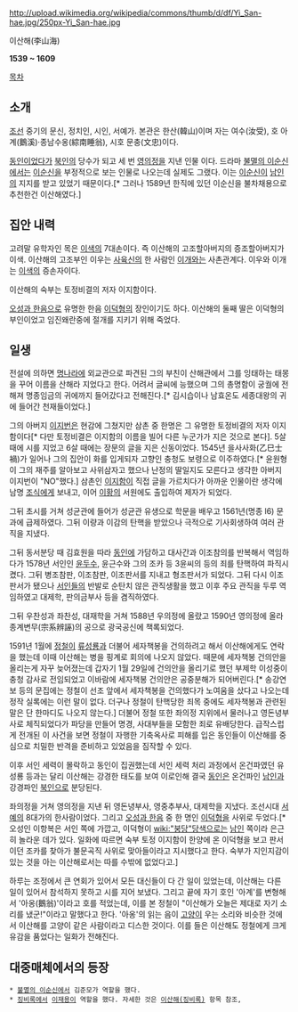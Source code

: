 http://upload.wikimedia.org/wikipedia/commons/thumb/d/df/Yi_San-hae.jpg/250px-Yi_San-hae.jpg

이산해(李山海)

'''1539 ~ 1609'''

[[목차]]
== 소개 ==
[[조선]] 중기의 문신, 정치인, 시인, 서예가. 본관은 한산(韓山)이며 자는 여수(汝受), 호 아계(鵝溪)·종남수옹(綜南睡翁), 시호 문충(文忠)이다.

[[동인]]이었다가 [[북인]]의 당수가 되고 세 번 [[영의정]]을 지낸 인물 이다. 드라마 [[불멸의 이순신]]에서는 [[이순신]]을 부정적으로 보는 인물로 나오는데 실제도 그랬다. 이는 [[이순신]]이 [[남인]]의 지지를 받고 있었기 때문이다.[* 그러나 1589년 한직에 있던 이순신을 불차채용으로 추천한건 이산해였다.]

== 집안 내력 ==
고려말 유학자인 목은 [[이색]]의 7대손이다. 즉 이산해의 고조할아버지의 증조할아버지가 이색. 이산해의 고조부인 이우는 [[사육신]]의 한 사람인 [[이개]]와는 사촌관계다. 이우와 이개는 [[이색]]의 증손자이다.

이산해의 숙부는 토정비결의 저자 이지함이다.

[[오성과 한음]]으로 유명한 한음 [[이덕형]]의 장인이기도 하다. 이산해의 둘째 딸은 이덕형의 부인이었고 임진왜란중에 절개를 지키기 위해 죽었다.

== 일생 ==
전설에 의하면 [[명나라]]에 외교관으로 파견된 그의 부친이 산해관에서 그를 잉태하는 태몽을 꾸어 이름을 산해라 지었다고 한다. 어려서 글씨에 능했으며 그의 총명함이 궁궐에 전해져 명종임금의 귀에까지 들어갔다고 전해진다.[* 김시습이나 남효온도 세종대왕의 귀에 들어간 천재들이었다.]

그의 아버지 [[이지번]]은 현감에 그쳤지만 삼촌 중 한명은 그 유명한 토정비결의 저자 이지함이다[* 다만 토정비결은 이지함의 이름을 빌어 다른 누군가가 지은 것으로 본다]. 5살 때에 시를 지었고 6살 때에는 장문의 글을 지은 신동이었다. 1545년 을사사화(乙巳士禍)가 일어나 그의 집안이 화를 입게되자 고향인 충청도 보령으로 이주하였다.[* 윤원형이 그의 재주를 알아보고 사위삼자고 했으나 난정의 딸일지도 모른다고 생각한 아버지 이지번이 "NO"했다.] 삼촌인 [[이지함]]이 직접 글을 가르치다가 아까운 인물이란 생각에 남명 [[조식]]에게 보내고, 이어 [[이황]]의 서원에도 출입하여 제자가 되었다.

그뒤 초시를 거쳐 성균관에 들어가 성균관 유생으로 학문을 배우고 1561년(명종 l6) 문과에 급제하였다. 그뒤 이량과 이감의 탄핵을 받았으나 극적으로 기사회생하여 여러 관직을 지냈다.

그뒤 동서분당 때 김효원을 따라 [[동인]]에 가담하고 대사간과 이조참의를 반복해서 역임하다가 1578년 서인인 [[윤두수]], 윤근수와 그의 조카 등 3윤씨의 등의 죄를 탄핵하여 파직시켰다. 그뒤 병조참판, 이조참판, 이조판서를 지내고 형조판서가 되었다. 그뒤 다시 이조판서가 됐으나 [[서인]]들의 반발로 순탄치 않은 관직생활을 했고 이후 주요 관직을 두루 역임하였고 대제학, 판의금부사 등을 겸직하였다.

그뒤 우찬성과 좌찬성, 대재학을 거쳐 1588년 우의정에 올랐고 1590년 영의정에 올라 종계변무(宗系辨誣)의 공으로 광국공신에 책록되었다.

1591년 1월에 [[정철]]이 [[류성룡]]과 더불어 세자책봉을 건의하려고 해서 이산해에게도 연락을 했는데 이때 이산해는 병을 핑계로 회의에 나오지 않았다. 때문에 세자책봉 건의안을 올리는게 자꾸 늦어졌는데 갑자기 1월 29일에 건의안을 올리기로 했던 부제학 이성중이 충청 감사로 전임되었고 이바람에 세자책봉 건의안은 공중분해가 되어버린다.[* 송강연보 등의 문집에는 정철이 선조 앞에서 세자책봉을 건의했다가 노여움을 샀다고 나오는데 정작 실록에는 이런 말이 없다. 더구나 정철이 탄핵당한 죄목 중에도 세자책봉과 관련된 말은 단 한마디도 나오지 않는다.] 더불어 정철 또한 좌의정 지위에서 물러나고 영돈녕부사로 체직되었다가 파당을 만들어 명경, 사대부들을 모함한 죄로 유배당한다. 급작스럽게 전개된 이 사건을 보면 정철이 자행한 기축옥사로 피해를 입은 동인들이 이산해를 중심으로 치밀한 반격을 준비하고 있었음을 짐작할 수 있다.

이후 서인 세력이 몰락하고 동인이 집권했는데 서인 세력 처리 과정에서 온건파였던 유성룡 등과는 달리 이산해는 강경한 태도를 보여 이로인해 결국 [[동인]]은 온건파인 [[남인]]과 강경파인 [[북인]]으로 분당된다.

좌의정을 거쳐 영의정을 지낸 뒤 영돈녕부사, 영중추부사, 대제학을 지냈다. 조선시대 [[서예]]의 8대가의 한사람이었다. 그리고 [[오성과 한음]] 중 한 명인 [[이덕형]]을 사위로 두었다.[* 오성인 이항복은 서인 쪽에 가깝고, 이덕형이 [[wiki:"붕당"당색]]으로는 [[남인]] 쪽이라 은근히 놀라운 데가 있다. 일화에 따르면 숙부 토정 이지함이 한양에 온 이덕형을 보고 판서이던 조카를 찾아가 불문곡직 사위로 맞아들이라고 지시했다고 한다. 숙부가 지인지감이 있는 것을 아는 이산해로서는 따를 수밖에 없었다고.]

하루는 조정에서 큰 연회가 있어서 모든 대신들이 다 간 일이 있었는데, 이산해는 다른 일이 있어서 참석하지 못하고 시를 지어 보냈다. 그리고 끝에 자기 호인 '아계'를 변형해서 '아옹(鵝翁)'이라고 호를 적었는데, 이를 본 정철이 "이산해가 오늘은 제대로 자기 소리를 냈군!"이라고 말했다고 한다. '아옹'의 읽는 음이 [[고양이]] 우는 소리와 비슷한 것에서 이산해를 고양이 같은 사람이라고 디스한 것이다. 이를 들은 이산해도 정철에게 크게 유감을 품었다는 일화가 전해진다.

== 대중매체에서의 등장 ==
 * [[불멸의 이순신]]에서 김준모가 역할을 했다.
 * [[징비록(드라마)|징비록]]에서 [[이재용]]이 역할을 했다. 자세한 것은 [[이산해(징비록)]] 항목 참조,
